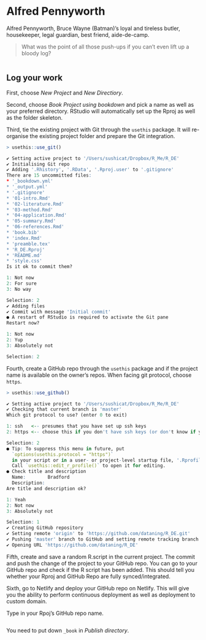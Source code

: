 #  Alfred Pennyworth

Alfred Pennyworth, Bruce Wayne (Batman)'s loyal and tireless butler, housekeeper, legal guardian, best friend, aide-de-camp.

> What was the point of all those push-ups if you can’t even lift up a bloody log?

<div><center>
<img src="https://i.pinimg.com/originals/eb/dd/2c/ebdd2cf2cbdaa22a113d4998fb6230f4.gif" alt="">
</center></div>  

## Log your work

First, choose _New Project_ and _New Directiory_. 

Second, choose _Book Project using bookdown_ and pick a name as well as your preferred directory. RStudio will automatically set up the Rproj as well as the folder skeleton. 

Third, tie the existing project with Git through the `usethis` package. It will re-organise the existing project folder and prepare the Git integration. 
```r
> usethis::use_git()

✔ Setting active project to '/Users/sushicat/Dropbox/R_Me/R_DE'
✔ Initialising Git repo
✔ Adding '.Rhistory', '.RData', '.Rproj.user' to '.gitignore'
There are 15 uncommitted files:
* '_bookdown.yml'
* '_output.yml'
* '.gitignore'
* '01-intro.Rmd'
* '02-literature.Rmd'
* '03-method.Rmd'
* '04-application.Rmd'
* '05-summary.Rmd'
* '06-references.Rmd'
* 'book.bib'
* 'index.Rmd'
* 'preamble.tex'
* 'R_DE.Rproj'
* 'README.md'
* 'style.css'
Is it ok to commit them?

1: Not now
2: For sure
3: No way

Selection: 2
✔ Adding files
✔ Commit with message 'Initial commit'
● A restart of RStudio is required to activate the Git pane
Restart now?

1: Not now
2: Yup
3: Absolutely not

Selection: 2
```

Fourth, create a GitHub repo through the `usethis` package and if the project name is available on the owner's repos. When facing git protocol, choose `https`. 
```r
> usethis::use_github()

✔ Setting active project to '/Users/sushicat/Dropbox/R_Me/R_DE'
✔ Checking that current branch is 'master'
Which git protocol to use? (enter 0 to exit) 

1: ssh   <-- presumes that you have set up ssh keys
2: https <-- choose this if you don't have ssh keys (or don't know if you do)

Selection: 2
● Tip: To suppress this menu in future, put
  `options(usethis.protocol = "https")`
  in your script or in a user- or project-level startup file, '.Rprofile'.
  Call `usethis::edit_r_profile()` to open it for editing.
● Check title and description
  Name:        Bradford
  Description: 
Are title and description ok?

1: Yeah
2: Not now
3: Absolutely not

Selection: 1
✔ Creating GitHub repository
✔ Setting remote 'origin' to 'https://github.com/dataning/R_DE.git'
✔ Pushing 'master' branch to GitHub and setting remote tracking branch
✔ Opening URL 'https://github.com/dataning/R_DE'
```

Fifth, create and save a random R.script in the current project. The commit and push the change of the project to your GitHub repo. You can go to your GitHub repo and check if the R script has been added. This should tell you whether your Rproj and GitHub Repo are fully synced/integrated. 

Sixth, go to Netlify and deploy your GitHub repo on Netlify. This will give you the ability to perform continuous deployment as well as deployment to custom domain.  

Type in your Rpoj's GitHub repo name.

<div><center>
<img src="https://www.dropbox.com/s/utlllr7julm7w74/Screenshot%202019-11-27%2013.00.55.png?raw=1" alt="">
</center></div>  

You need to put down `_book` in _Publish directory_.

<div><center>
<img src="https://www.dropbox.com/s/y7cmgjintbbqiao/Screenshot%202019-11-27%2013.08.36.png?raw=1" alt="">
</center></div> 

